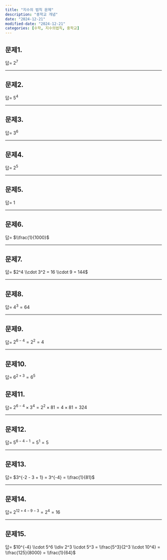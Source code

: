 ```yaml
---
title: "지수의 법칙 문제"
description: "중학교 개념"
date: "2024-12-21"
modified-date: "2024-12-21"
categories: [수학, 지수의법칙, 중학교]
---
```


## 문제1.

::: {.callout-note title="$2^3 \\times 2^4 = ?$" collapse="true" appearance="minimal"}
답= $2^7$
:::

---

## 문제2.

::: {.callout-note title="$5^6 \\div 5^2 = ?$" collapse="true" appearance="minimal"}
답= $5^4$
:::

---

## 문제3.

::: {.callout-note title="$(3^2)^3 = ?$" collapse="true" appearance="minimal"}
답= $3^6$
:::

---

## 문제4.

::: {.callout-note title="$2^4 \times 2^3 \\div 2^2 = ?$" collapse="true" appearance="minimal"}
답= $2^5$
:::

---

## 문제5.

::: {.callout-note title="$7^0 = ?$" collapse="true" appearance="minimal"}
답= $1$
:::

---

## 문제6.

::: {.callout-note title="$10^{-3} = ?$" collapse="true" appearance="minimal"}
답= $\\frac{1}{1000}$
:::

---

## 문제7.

::: {.callout-note title="$2 \times 3^2 \times 2^3 = ?$" collapse="true" appearance="minimal"}
답= $2^4 \\cdot 3^2 = 16 \\cdot 9 = 144$
:::

---

## 문제8.

::: {.callout-note title="$(4^2 \\div 4)^3 = ?$" collapse="true" appearance="minimal"}
답= $4^3 = 64$
:::

---

## 문제9.

::: {.callout-note title="$(2^3)^2 \\times 2^{-4} = ?$" collapse="true" appearance="minimal"}
답= $2^{6 - 4} = 2^2 = 4$
:::

---

## 문제10.

::: {.callout-note title="$6^2 \\div 6^{-3} = ?$" collapse="true" appearance="minimal"}
답= $6^{2 + 3} = 6^5$
:::

## 문제11.

::: {.callout-note title="$(2^3 \times 3^2)^2 \\div 2^4 = ?$" collapse="true" appearance="minimal"}
답= $2^{6 - 4} \times 3^4 = 2^2 \times 81 = 4 \times 81 = 324$
:::

---

## 문제12.

::: {.callout-note title="$(5^2)^3 \\div 5^4 \\cdot 5^{-1} = ?$" collapse="true" appearance="minimal"}
답= $5^{6 - 4 - 1} = 5^1 = 5$
:::

---

## 문제13.

::: {.callout-note title="$\\frac{3^{-2}}{3^3 \\cdot 3^{-1}} = ?$" collapse="true" appearance="minimal"}
답= $3^{-2 - 3 + 1} = 3^{-4} = \\frac{1}{81}$
:::

---

## 문제14.

::: {.callout-note title="$(4^3 \\cdot 2^2)^2 \\div (2^3 \\cdot 4)^3 = ?$" collapse="true" appearance="minimal"}
답= $2^{12 + 4 - 9 - 3} = 2^4 = 16$
:::

---

## 문제15.

::: {.callout-note title="$(10^{-2} \\cdot 5^3)^2 \\div (2 \\cdot 5)^3 = ?$" collapse="true" appearance="minimal"}
답= $10^{-4} \\cdot 5^6 \\div 2^3 \\cdot 5^3 = \\frac{5^3}{2^3 \\cdot 10^4} = \\frac{125}{8000} = \\frac{1}{64}$
:::

